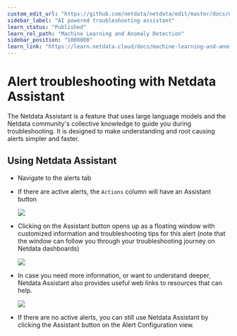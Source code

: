```yaml
---
custom_edit_url: "https://github.com/netdata/netdata/edit/master/docs/netdata-assistant.md"
sidebar_label: "AI powered troubleshooting assistant"
learn_status: "Published"
learn_rel_path: "Machine Learning and Anomaly Detection"
sidebar_position: "1008000"
learn_link: "https://learn.netdata.cloud/docs/machine-learning-and-anomaly-detection/ai-powered-troubleshooting-assistant"
---
```


# Alert troubleshooting with Netdata Assistant

The Netdata Assistant is a feature that uses large language models and the Netdata community's collective knowledge to guide you during troubleshooting. It is designed to make understanding and root causing alerts simpler and faster.

## Using Netdata Assistant

- Navigate to the alerts tab
- If there are active alerts, the `Actions` column will have an Assistant button

  ![](https://github-production-user-asset-6210df.s3.amazonaws.com/24860547/253559075-815ca123-e2b6-4d44-a780-eeee64cca420.png)

- Clicking on the Assistant button opens up as a floating window with customized information and troubleshooting tips for this alert (note that the window can follow you through your troubleshooting journey on Netdata dashboards)

  ![](https://github-production-user-asset-6210df.s3.amazonaws.com/24860547/253559645-62850c7b-cd1d-45f2-b2dd-474ecbf2b713.png)

- In case you need more information, or want to understand deeper, Netdata Assistant also provides useful web links to resources that can help. 

  ![](https://github-production-user-asset-6210df.s3.amazonaws.com/24860547/253560071-e768fa6d-6c9a-4504-bb1f-17d5f4707627.png)

- If there are no active alerts, you can still use Netdata Assistant by clicking the Assistant button on the Alert Configuration view.
